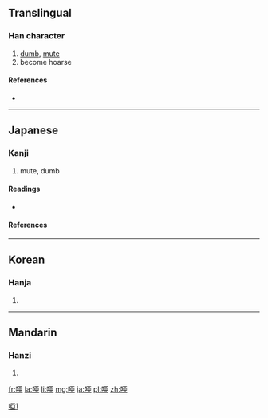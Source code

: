 {{also|啞}}
==Translingual==

[[Category:CJKV characters simplified differently in Japan and China|啞1]]

===Han character===
{{Han char|rn=30|rad=口|as=07|sn=10|four=|canj=口一中一 (RMLM), X口一中一 (XRMLM)}}

# [[dumb]], [[mute]]
# become hoarse

====References====
* {{Han ref|kx=0193.051|dkj=03743|dj=0413.130|hdz=10626.100|uh=5516|ud=21782}}

----

==Japanese==
{{ja-forms|[[唖]]|[[哑]]|[[啞]]|}}

===Kanji===
{{ja-kanji|grade=9|rs=口07}}

# mute, dumb

====Readings====
* {{ja-readings|kanon=[[あ]] (a), [[あく]] (aku)|goon=[[え]] (e)、[[やく]] (yaku)|kun=[[おし]] (oshi)}}

====References====
{{ja-kref
|ku= 1602
|shift= 88a0
|jis= 3022
|euc= B0A2
|freq= ''not ranked''
|nelson= 939
|newnelson= 795
|halpern= ''not listed''
|kld= ''not listed''
|heisig= 2958
|tuttle= 3d8.3
}}

----

==Korean==

===Hanja===
{{ko-hanja|hangeul=아|rv=a|mr=a}}

# {{defn|lang=ko|sort=口07}}

----

==Mandarin==

===Hanzi===
{{cmn-hanzi|pin=[[yǎ]] ([[ya3]])|wg=ya<sup>3</sup>}}

# {{defn|lang=cmn|sort=口07}}

[[fr:唖]]
[[la:唖]]
[[li:唖]]
[[mg:唖]]
[[ja:唖]]
[[pl:唖]]
[[zh:唖]]